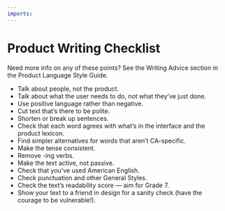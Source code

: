 ```yaml
---
imports:
---
```


# Product Writing Checklist

Need more info on any of these points? See the Writing Advice section in the <Link to="/language#tighten-up-your-text">Product Language Style Guide</Link>.

* Talk about people, not the product.
* Talk about what the user needs to do, not what they’ve just done.
* Use positive language rather than negative.
* Cut text that’s there to be polite.
* Shorten or break up sentences.
* Check that each word agrees with what’s in the interface and the product lexicon.
* Find simpler alternatives for words that aren’t CA-specific.
* Make the tense consistent.
* Remove -ing verbs.
* Make the text active, not passive.
* Check that you’ve used American English.
* Check punctuation and other General Styles.
* Check the text’s readability score — aim for Grade 7.
* Show your text to a friend in design for a sanity check (have the courage to be vulnerable!).
